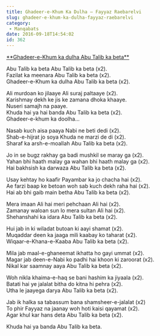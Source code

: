 ```yaml
---
title: Ghadeer-e-Khum Ka Dulha – Fayyaz Raebarelvi
slug: ghadeer-e-khum-ka-dulha-fayyaz-raebarelvi
category:
 - Manqabats
date: 2016-09-18T14:54:02
id: 362
---
```


<p><span style="text-decoration: underline;">**Ghadeer-e-Khum ka dulha Abu Talib ka beta**</span></p>
<p>Abu Talib ka beta Abu Talib ka beta (x2).<br />
Fazilat ka meenara Abu Talib ka beta (x2).<br />
Ghadeer-e-Khum ka dulha Abu Talib ka beta (x2).</p>
<p>Ali murdoan ko jilaaye Ali suraj paltaaye (x2).<br />
Karishmay dekh ke jis ke zamana dhoka khaaye.<br />
Nuseri samajh na paaye.<br />
Khuda hai ya hai banda Abu Talib ka beta (x2).<br />
Ghadeer-e-khum ka doolha…</p>
<p>Nasab kuch aisa paaya Nabi ne beti dedi (x2).<br />
Shab-e-hijrat jo soya Khuda ne marzi de di (x2).<br />
Sharaf ka arsh-e-moallah Abu Talib ka beta (x2).</p>
<p>Jo in se bugz rakhay ga badi mushkil se maray ga (x2).<br />
Yahan bhi haath malay ga wahan bhi haath malay ga (x2).<br />
Hai bakhsish ka darwaza Abu Talib ka beta (x2).</p>
<p>Usay kehtay ho kaafir Payambar ka jo chacha hai (x2).<br />
Ae farzi baap ke betoan woh sab kuch dekh raha hai (x2).<br />
Hai ab bhi gaib main betha Abu Talib ka beta (x2).</p>
<p>Mera imaan Ali hai meri pehchaan Ali hai (x2).<br />
Zamanay waloan sun lo mera sultan Ali hai (x2).<br />
Shehanshahi ka idara Abu Talib ka beta (x2).</p>
<p>Hui jab in ki wiladat butoan ki aayi shamat (x2).<br />
Muqaddar deen ka jaaga mili kaabay ko taharat (x2).<br />
Wiqaar-e-Khana-e-Kaaba Abu Talib ka beta (x2).</p>
<p>Mila jab maal-e-ghaneemat ikhatta ho gayi ummat (x2).<br />
Magar jab deen-e-Nabi ko padhi hai khoon ki zaroorat (x2).<br />
Nikal kar saamnay aaya Abu Talib ka beta (x2).</p>
<p>Woh nikla khaima-e-haq se bani hashim ka jiyaala (x2).<br />
Batati hai ye jalalat bitha do kitna hi pehra (x2).<br />
Utha le jaayega darya Abu Talib ka beta (x2).</p>
<p>Jab ik halka sa tabassum bana shamsheer-e-jalalat (x2)<br />
To phir Fayyaz na jaanay woh hoti kaisi qayamat (x2).<br />
Agar khul kar hans deta Abu Talib ka beta (x2).</p>
<p>Khuda hai ya banda Abu Talib ka beta.</p>